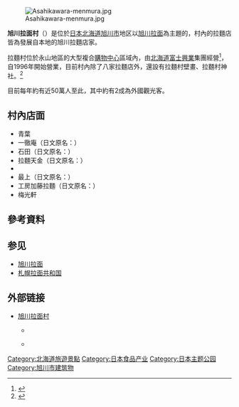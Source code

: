 {{Coord|43|46|54.5|N|142|24|51.2|E|region:JP|display=title}}

[[File:Asahikawara-menmura.jpg|thumb]]

'''旭川拉面村'''（{{jpn|j=あさひかわラーメン村|hg=あさひかわラーメンむら}}）是位於[[日本|日本]][[北海道|北海道]][[旭川市|旭川市]]{{tsl|ja|永山 (旭川市)|永山(旭川市)|永山}}地区以[[旭川拉面|旭川拉面]]為主題的{{Tsl|ja|フードテーマパーク|食品主题園區}}，村內的拉麵店皆為發展自本地的旭川拉麵店家。

拉麵村位於永山地區的大型複合[[商場|購物中心]]區域{{tsl|ja|パワーズ (旭川市)|Powers (旭川市)|Powers}}內，由[[北海道富士興業|北海道富士興業]]集團經營<ref>{{Cite web| url=http://www.fuji4040.jp/fuji_guru-pu/fuji_g_index.htm| title=富士興業グループ| publisher=北海道富士興業株式会社| accessdate=2016-01-17| language=ja| archive-date=2016-09-28| archive-url=https://web.archive.org/web/20160928035111/http://www.fuji4040.jp/fuji_guru-pu/fuji_g_index.htm| dead-url=no}}</ref>，自1996年開始營業，目前村內除了八家拉麵店外，還設有拉麵村壁畫、拉麵村神社。<ref>{{Cite news| url=https://travel.ettoday.net/article/275369.htm| title=吃盡北海道拉麵精華　8間人氣拉麵組成「旭川拉麵村」| date=2013-09-27| publisher=ETtoday旅遊雲| accessdate=2018-04-16| archive-date=2018-06-18| archive-url=https://web.archive.org/web/20180618002836/https://travel.ettoday.net/article/275369.htm| dead-url=no}}</ref>

目前每年約有近50萬人至此，其中約有2成為外國觀光客。

== 村內店面 ==

* 青葉
* 一徹庵（日文原名：{{lang|ja|いってつ庵}}）
* 石田（日文原名：{{lang|ja|いし田}}）
* 拉麵天金（日文原名：{{lang|ja|らーめんや天金}}）
* {{tsl|ja|らーめん山頭火|拉麵山頭火}}
* 最上（日文原名：{{lang|ja|さいじょう}}）
* 工房加藤拉麵（日文原名：{{lang|ja|工房加藤らーめん}}）
* 梅光軒

== 參考資料 ==
{{reflist}}

== 参见 ==
* [[旭川拉面|旭川拉面]]
* [[札幌拉面共和国|札幌拉面共和国]]

== 外部链接 ==
* {{Ja}} [http://www.ramenmura.com/ 旭川拉面村] {{Wayback|url=http://www.ramenmura.com/ |date=20210128060444 }}
** {{Ja}} {{Facebook|ramenmura|旭川拉麵村}}
** {{Ja}}{{Youtube|user=asahikawaramenmura|旭川拉麵村}}

{{Scenery-stub}}

{{DEFAULTSORT:Asahikawa Ramen Mura}}
[[Category:北海道旅遊景點|Category:北海道旅遊景點]]
[[Category:日本食品产业|Category:日本食品产业]]
[[Category:日本主题公园|Category:日本主题公园]]
[[Category:旭川市建筑物|Category:旭川市建筑物]]